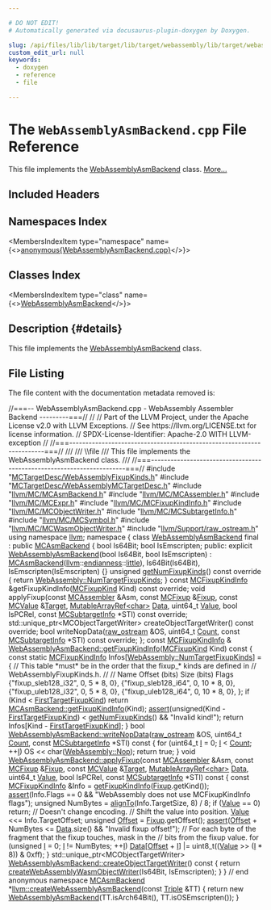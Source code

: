 ```yaml
---

# DO NOT EDIT!
# Automatically generated via docusaurus-plugin-doxygen by Doxygen.

slug: /api/files/lib/lib/target/lib/target/webassembly/lib/target/webassembly/mctargetdesc/webassemblyasmbackend-cpp
custom_edit_url: null
keywords:
  - doxygen
  - reference
  - file

---
```





# The `WebAssemblyAsmBackend.cpp` File Reference

<DoxygenPage pluginConfig={pluginConfig}>

This file implements the <a href="/docs/api/classes/anonymous-namespace-webassemblyasmbackend-cpp-/webassemblyasmbackend">WebAssemblyAsmBackend</a> class. <a href="#details">More...</a>

## Included Headers

<IncludesList>
<IncludesListItem
  filePath="MCTargetDesc/WebAssemblyFixupKinds.h"
  permalink="/docs/api/files/lib/lib/target/lib/target/webassembly/lib/target/webassembly/mctargetdesc/webassemblyfixupkinds-h"
  isLocal="true" />
<IncludesListItem
  filePath="MCTargetDesc/WebAssemblyMCTargetDesc.h"
  permalink="/docs/api/files/lib/lib/target/lib/target/webassembly/lib/target/webassembly/mctargetdesc/webassemblymctargetdesc-h"
  isLocal="true" />
<IncludesListItem
  filePath="llvm/MC/MCAsmBackend.h"
  permalink="/docs/api/files/include/include/llvm/include/llvm/mc/mcasmbackend-h"
  isLocal="true" />
<IncludesListItem
  filePath="llvm/MC/MCAssembler.h"
  permalink="/docs/api/files/include/include/llvm/include/llvm/mc/mcassembler-h"
  isLocal="true" />
<IncludesListItem
  filePath="llvm/MC/MCExpr.h"
  permalink="/docs/api/files/include/include/llvm/include/llvm/mc/mcexpr-h"
  isLocal="true" />
<IncludesListItem
  filePath="llvm/MC/MCFixupKindInfo.h"
  permalink="/docs/api/files/include/include/llvm/include/llvm/mc/mcfixupkindinfo-h"
  isLocal="true" />
<IncludesListItem
  filePath="llvm/MC/MCObjectWriter.h"
  permalink="/docs/api/files/include/include/llvm/include/llvm/mc/mcobjectwriter-h"
  isLocal="true" />
<IncludesListItem
  filePath="llvm/MC/MCSubtargetInfo.h"
  permalink="/docs/api/files/include/include/llvm/include/llvm/mc/mcsubtargetinfo-h"
  isLocal="true" />
<IncludesListItem
  filePath="llvm/MC/MCSymbol.h"
  permalink="/docs/api/files/include/include/llvm/include/llvm/mc/mcsymbol-h"
  isLocal="true" />
<IncludesListItem
  filePath="llvm/MC/MCWasmObjectWriter.h"
  permalink="/docs/api/files/include/include/llvm/include/llvm/mc/mcwasmobjectwriter-h"
  isLocal="true" />
<IncludesListItem
  filePath="llvm/Support/raw_ostream.h"
  permalink="/docs/api/files/include/include/llvm/include/llvm/support/raw-ostream-h"
  isLocal="true" />
</IncludesList>

## Namespaces Index

<MembersIndex>

<MembersIndexItem
  type="namespace"
  name={<><a href="/docs/api/namespaces/anonymous-webassemblyasmbackend-cpp-">anonymous&#123;WebAssemblyAsmBackend.cpp&#125;</a></>}>
</MembersIndexItem>

</MembersIndex>

## Classes Index

<MembersIndex>

<MembersIndexItem
  type="class"
  name={<><a href="/docs/api/classes/anonymous-namespace-webassemblyasmbackend-cpp-/webassemblyasmbackend">WebAssemblyAsmBackend</a></>}>
</MembersIndexItem>

</MembersIndex>

## Description {#details}

This file implements the <a href="/docs/api/classes/anonymous-namespace-webassemblyasmbackend-cpp-/webassemblyasmbackend">WebAssemblyAsmBackend</a> class.

## File Listing

The file content with the documentation metadata removed is:

<ProgramListing>

<Link id="l00001" /><CodeLine lineNumber="1"><Highlight kind="comment">//===-- WebAssemblyAsmBackend.cpp - WebAssembly Assembler Backend ---------===//</Highlight><Highlight kind="normal"></Highlight></CodeLine>
<Link id="l00002" /><CodeLine lineNumber="2"><Highlight kind="normal"></Highlight><Highlight kind="comment">//</Highlight><Highlight kind="normal"></Highlight></CodeLine>
<Link id="l00003" /><CodeLine lineNumber="3"><Highlight kind="normal"></Highlight><Highlight kind="comment">// Part of the LLVM Project, under the Apache License v2.0 with LLVM Exceptions.</Highlight><Highlight kind="normal"></Highlight></CodeLine>
<Link id="l00004" /><CodeLine lineNumber="4"><Highlight kind="normal"></Highlight><Highlight kind="comment">// See https://llvm.org/LICENSE.txt for license information.</Highlight><Highlight kind="normal"></Highlight></CodeLine>
<Link id="l00005" /><CodeLine lineNumber="5"><Highlight kind="normal"></Highlight><Highlight kind="comment">// SPDX-License-Identifier: Apache-2.0 WITH LLVM-exception</Highlight><Highlight kind="normal"></Highlight></CodeLine>
<Link id="l00006" /><CodeLine lineNumber="6"><Highlight kind="normal"></Highlight><Highlight kind="comment">//</Highlight><Highlight kind="normal"></Highlight></CodeLine>
<Link id="l00007" /><CodeLine lineNumber="7"><Highlight kind="normal"></Highlight><Highlight kind="comment">//===----------------------------------------------------------------------===//</Highlight><Highlight kind="comment"></Highlight></CodeLine>
<Link id="l00008" /><CodeLine lineNumber="8"><Highlight kind="comment">///</Highlight></CodeLine>
<Link id="l00009" /><CodeLine lineNumber="9"><Highlight kind="comment">/// \\file</Highlight></CodeLine>
<Link id="l00010" /><CodeLine lineNumber="10"><Highlight kind="comment">/// This file implements the WebAssemblyAsmBackend class.</Highlight></CodeLine>
<Link id="l00011" /><CodeLine lineNumber="11"><Highlight kind="comment">///</Highlight><Highlight kind="normal"></Highlight></CodeLine>
<Link id="l00012" /><CodeLine lineNumber="12"><Highlight kind="normal"></Highlight><Highlight kind="comment">//===----------------------------------------------------------------------===//</Highlight><Highlight kind="normal"></Highlight></CodeLine>
<Link id="l00013" /><CodeLine lineNumber="13"><Highlight kind="normal"></Highlight></CodeLine>
<Link id="l00014" /><CodeLine lineNumber="14"><Highlight kind="normal"></Highlight><Highlight kind="preprocessor">#include &quot;<a href="/docs/api/files/lib/lib/target/lib/target/webassembly/lib/target/webassembly/mctargetdesc/webassemblyfixupkinds-h">MCTargetDesc/WebAssemblyFixupKinds.h</a>&quot;</Highlight><Highlight kind="normal"></Highlight></CodeLine>
<Link id="l00015" /><CodeLine lineNumber="15"><Highlight kind="normal"></Highlight><Highlight kind="preprocessor">#include &quot;<a href="/docs/api/files/lib/lib/target/lib/target/webassembly/lib/target/webassembly/mctargetdesc/webassemblymctargetdesc-h">MCTargetDesc/WebAssemblyMCTargetDesc.h</a>&quot;</Highlight><Highlight kind="normal"></Highlight></CodeLine>
<Link id="l00016" /><CodeLine lineNumber="16"><Highlight kind="normal"></Highlight><Highlight kind="preprocessor">#include &quot;<a href="/docs/api/files/include/include/llvm/include/llvm/mc/mcasmbackend-h">llvm/MC/MCAsmBackend.h</a>&quot;</Highlight><Highlight kind="normal"></Highlight></CodeLine>
<Link id="l00017" /><CodeLine lineNumber="17"><Highlight kind="normal"></Highlight><Highlight kind="preprocessor">#include &quot;<a href="/docs/api/files/include/include/llvm/include/llvm/mc/mcassembler-h">llvm/MC/MCAssembler.h</a>&quot;</Highlight><Highlight kind="normal"></Highlight></CodeLine>
<Link id="l00018" /><CodeLine lineNumber="18"><Highlight kind="normal"></Highlight><Highlight kind="preprocessor">#include &quot;<a href="/docs/api/files/include/include/llvm/include/llvm/mc/mcexpr-h">llvm/MC/MCExpr.h</a>&quot;</Highlight><Highlight kind="normal"></Highlight></CodeLine>
<Link id="l00019" /><CodeLine lineNumber="19"><Highlight kind="normal"></Highlight><Highlight kind="preprocessor">#include &quot;<a href="/docs/api/files/include/include/llvm/include/llvm/mc/mcfixupkindinfo-h">llvm/MC/MCFixupKindInfo.h</a>&quot;</Highlight><Highlight kind="normal"></Highlight></CodeLine>
<Link id="l00020" /><CodeLine lineNumber="20"><Highlight kind="normal"></Highlight><Highlight kind="preprocessor">#include &quot;<a href="/docs/api/files/include/include/llvm/include/llvm/mc/mcobjectwriter-h">llvm/MC/MCObjectWriter.h</a>&quot;</Highlight><Highlight kind="normal"></Highlight></CodeLine>
<Link id="l00021" /><CodeLine lineNumber="21"><Highlight kind="normal"></Highlight><Highlight kind="preprocessor">#include &quot;<a href="/docs/api/files/include/include/llvm/include/llvm/mc/mcsubtargetinfo-h">llvm/MC/MCSubtargetInfo.h</a>&quot;</Highlight><Highlight kind="normal"></Highlight></CodeLine>
<Link id="l00022" /><CodeLine lineNumber="22"><Highlight kind="normal"></Highlight><Highlight kind="preprocessor">#include &quot;<a href="/docs/api/files/include/include/llvm/include/llvm/mc/mcsymbol-h">llvm/MC/MCSymbol.h</a>&quot;</Highlight><Highlight kind="normal"></Highlight></CodeLine>
<Link id="l00023" /><CodeLine lineNumber="23"><Highlight kind="normal"></Highlight><Highlight kind="preprocessor">#include &quot;<a href="/docs/api/files/include/include/llvm/include/llvm/mc/mcwasmobjectwriter-h">llvm/MC/MCWasmObjectWriter.h</a>&quot;</Highlight><Highlight kind="normal"></Highlight></CodeLine>
<Link id="l00024" /><CodeLine lineNumber="24"><Highlight kind="normal"></Highlight><Highlight kind="preprocessor">#include &quot;<a href="/docs/api/files/include/include/llvm/include/llvm/support/raw-ostream-h">llvm/Support/raw&#95;ostream.h</a>&quot;</Highlight><Highlight kind="normal"></Highlight></CodeLine>
<Link id="l00025" /><CodeLine lineNumber="25"><Highlight kind="normal"></Highlight></CodeLine>
<Link id="l00026" /><CodeLine lineNumber="26"><Highlight kind="normal"></Highlight><Highlight kind="keyword">using namespace </Highlight><Highlight kind="normal"><a href="/docs/api/namespaces/llvm">llvm</a>;</Highlight></CodeLine>
<Link id="l00027" /><CodeLine lineNumber="27"><Highlight kind="normal"></Highlight></CodeLine>
<Link id="l00028" /><CodeLine lineNumber="28" lineLink="/docs/api/namespaces/anonymous-webassemblyasmbackend-cpp-"><Highlight kind="normal"></Highlight><Highlight kind="keyword">namespace </Highlight><Highlight kind="normal">&#123;</Highlight></CodeLine>
<Link id="l00029" /><CodeLine lineNumber="29"><Highlight kind="normal"></Highlight></CodeLine>
<Link id="l00030" /><CodeLine lineNumber="30" lineLink="/docs/api/classes/anonymous-namespace-webassemblyasmbackend-cpp-/webassemblyasmbackend"><Highlight kind="normal"></Highlight><Highlight kind="keyword">class </Highlight><Highlight kind="normal"><a href="/docs/api/classes/anonymous-namespace-webassemblyasmbackend-cpp-/webassemblyasmbackend/#ae434046af21231234756a6a173d6425c">WebAssemblyAsmBackend</a> final : </Highlight><Highlight kind="keyword">public</Highlight><Highlight kind="normal"> <a href="/docs/api/classes/llvm/mcasmbackend/#a3dd30d6980185ef34e42333191453867">MCAsmBackend</a> &#123;</Highlight></CodeLine>
<Link id="l00031" /><CodeLine lineNumber="31"><Highlight kind="normal">  </Highlight><Highlight kind="keywordtype">bool</Highlight><Highlight kind="normal"> Is64Bit;</Highlight></CodeLine>
<Link id="l00032" /><CodeLine lineNumber="32"><Highlight kind="normal">  </Highlight><Highlight kind="keywordtype">bool</Highlight><Highlight kind="normal"> IsEmscripten;</Highlight></CodeLine>
<Link id="l00033" /><CodeLine lineNumber="33"><Highlight kind="normal"></Highlight></CodeLine>
<Link id="l00034" /><CodeLine lineNumber="34"><Highlight kind="normal"></Highlight><Highlight kind="keyword">public</Highlight><Highlight kind="normal">:</Highlight></CodeLine>
<Link id="l00035" /><CodeLine lineNumber="35" lineLink="/docs/api/classes/anonymous-namespace-webassemblyasmbackend-cpp-/webassemblyasmbackend/#ae434046af21231234756a6a173d6425c"><Highlight kind="normal">  </Highlight><Highlight kind="keyword">explicit</Highlight><Highlight kind="normal"> <a href="/docs/api/classes/anonymous-namespace-webassemblyasmbackend-cpp-/webassemblyasmbackend/#ae434046af21231234756a6a173d6425c">WebAssemblyAsmBackend</a>(</Highlight><Highlight kind="keywordtype">bool</Highlight><Highlight kind="normal"> Is64Bit, </Highlight><Highlight kind="keywordtype">bool</Highlight><Highlight kind="normal"> IsEmscripten)</Highlight></CodeLine>
<Link id="l00036" /><CodeLine lineNumber="36"><Highlight kind="normal">      : <a href="/docs/api/classes/llvm/mcasmbackend/#a3dd30d6980185ef34e42333191453867">MCAsmBackend</a>(<a href="/docs/api/namespaces/llvm">llvm</a>::<a href="/docs/api/namespaces/llvm/#ae1e26e57357947b25e392fd18ab000db">endianness</a>::<a href="/docs/api/namespaces/llvm/#ae1e26e57357947b25e392fd18ab000dbaaae6635e044ac56046b2893a529b5114">little</a>), Is64Bit(Is64Bit),</Highlight></CodeLine>
<Link id="l00037" /><CodeLine lineNumber="37"><Highlight kind="normal">        IsEmscripten(IsEmscripten) &#123;&#125;</Highlight></CodeLine>
<Link id="l00038" /><CodeLine lineNumber="38"><Highlight kind="normal"></Highlight></CodeLine>
<Link id="l00039" /><CodeLine lineNumber="39" lineLink="/docs/api/classes/anonymous-namespace-webassemblyasmbackend-cpp-/webassemblyasmbackend/#a38338e2390a21fd25eb8374ebb168fe7"><Highlight kind="normal">  </Highlight><Highlight kind="keywordtype">unsigned</Highlight><Highlight kind="normal"> <a href="/docs/api/classes/anonymous-namespace-webassemblyasmbackend-cpp-/webassemblyasmbackend/#a38338e2390a21fd25eb8374ebb168fe7">getNumFixupKinds</a>()</Highlight><Highlight kind="keyword"> const override </Highlight><Highlight kind="normal">&#123;</Highlight></CodeLine>
<Link id="l00040" /><CodeLine lineNumber="40"><Highlight kind="normal">    </Highlight><Highlight kind="keywordflow">return</Highlight><Highlight kind="normal"> <a href="/docs/api/namespaces/llvm/webassembly/#aa08825e8a9ab12c1a9fa8e52f02718e0a54635a7cb0aefe8ca049aa8c4505cb68">WebAssembly::NumTargetFixupKinds</a>;</Highlight></CodeLine>
<Link id="l00041" /><CodeLine lineNumber="41"><Highlight kind="normal">  &#125;</Highlight></CodeLine>
<Link id="l00042" /><CodeLine lineNumber="42"><Highlight kind="normal"></Highlight></CodeLine>
<Link id="l00043" /><CodeLine lineNumber="43"><Highlight kind="normal">  </Highlight><Highlight kind="keyword">const</Highlight><Highlight kind="normal"> <a href="/docs/api/structs/llvm/mcfixupkindinfo">MCFixupKindInfo</a> &amp;getFixupKindInfo(<a href="/docs/api/namespaces/llvm/#a84cef097f15848752272d38769011f58">MCFixupKind</a> Kind) </Highlight><Highlight kind="keyword">const override</Highlight><Highlight kind="normal">;</Highlight></CodeLine>
<Link id="l00044" /><CodeLine lineNumber="44"><Highlight kind="normal"></Highlight></CodeLine>
<Link id="l00045" /><CodeLine lineNumber="45"><Highlight kind="normal">  </Highlight><Highlight kind="keywordtype">void</Highlight><Highlight kind="normal"> applyFixup(</Highlight><Highlight kind="keyword">const</Highlight><Highlight kind="normal"> <a href="/docs/api/classes/llvm/mcassembler">MCAssembler</a> &amp;Asm, </Highlight><Highlight kind="keyword">const</Highlight><Highlight kind="normal"> <a href="/docs/api/classes/llvm/mcfixup">MCFixup</a> &amp;<a href="/docs/api/files/lib/lib/target/lib/target/powerpc/ppctlsdynamiccall-cpp/#a4a235aedca5bbfc39934045b6cbf9c70">Fixup</a>,</Highlight></CodeLine>
<Link id="l00046" /><CodeLine lineNumber="46"><Highlight kind="normal">                  </Highlight><Highlight kind="keyword">const</Highlight><Highlight kind="normal"> <a href="/docs/api/classes/llvm/mcvalue">MCValue</a> &amp;<a href="/docs/api/classes/llvm/target">Target</a>, <a href="/docs/api/classes/llvm/mutablearrayref">MutableArrayRef&lt;char&gt;</a> <a href="/docs/api/namespaces/llvm/#aa20539e89704d20b98b97e9c3feac934">Data</a>,</Highlight></CodeLine>
<Link id="l00047" /><CodeLine lineNumber="47"><Highlight kind="normal">                  uint64&#95;t <a href="/docs/api/classes/llvm/value">Value</a>, </Highlight><Highlight kind="keywordtype">bool</Highlight><Highlight kind="normal"> IsPCRel,</Highlight></CodeLine>
<Link id="l00048" /><CodeLine lineNumber="48"><Highlight kind="normal">                  </Highlight><Highlight kind="keyword">const</Highlight><Highlight kind="normal"> <a href="/docs/api/classes/llvm/mcsubtargetinfo">MCSubtargetInfo</a> &#42;STI) </Highlight><Highlight kind="keyword">const override</Highlight><Highlight kind="normal">;</Highlight></CodeLine>
<Link id="l00049" /><CodeLine lineNumber="49"><Highlight kind="normal"></Highlight></CodeLine>
<Link id="l00050" /><CodeLine lineNumber="50"><Highlight kind="normal">  std::unique&#95;ptr&lt;MCObjectTargetWriter&gt;</Highlight></CodeLine>
<Link id="l00051" /><CodeLine lineNumber="51"><Highlight kind="normal">  createObjectTargetWriter() </Highlight><Highlight kind="keyword">const override</Highlight><Highlight kind="normal">;</Highlight></CodeLine>
<Link id="l00052" /><CodeLine lineNumber="52"><Highlight kind="normal"></Highlight></CodeLine>
<Link id="l00053" /><CodeLine lineNumber="53"><Highlight kind="normal">  </Highlight><Highlight kind="keywordtype">bool</Highlight><Highlight kind="normal"> writeNopData(<a href="/docs/api/classes/llvm/raw-ostream">raw&#95;ostream</a> &amp;OS, uint64&#95;t <a href="/docs/api/namespaces/llvm/#a845e08be4b0320d66901a66b0c0e9509">Count</a>,</Highlight></CodeLine>
<Link id="l00054" /><CodeLine lineNumber="54"><Highlight kind="normal">                    </Highlight><Highlight kind="keyword">const</Highlight><Highlight kind="normal"> <a href="/docs/api/classes/llvm/mcsubtargetinfo">MCSubtargetInfo</a> &#42;STI) </Highlight><Highlight kind="keyword">const override</Highlight><Highlight kind="normal">;</Highlight></CodeLine>
<Link id="l00055" /><CodeLine lineNumber="55"><Highlight kind="normal">&#125;;</Highlight></CodeLine>
<Link id="l00056" /><CodeLine lineNumber="56"><Highlight kind="normal"></Highlight></CodeLine>
<Link id="l00057" /><CodeLine lineNumber="57"><Highlight kind="normal"></Highlight><Highlight kind="keyword">const</Highlight><Highlight kind="normal"> <a href="/docs/api/structs/llvm/mcfixupkindinfo">MCFixupKindInfo</a> &amp;</Highlight></CodeLine>
<Link id="l00058" /><CodeLine lineNumber="58" lineLink="/docs/api/classes/anonymous-namespace-webassemblyasmbackend-cpp-/webassemblyasmbackend/#added8e57171a86635961dc7fa86055e7"><Highlight kind="normal"><a href="/docs/api/classes/anonymous-namespace-webassemblyasmbackend-cpp-/webassemblyasmbackend/#added8e57171a86635961dc7fa86055e7">WebAssemblyAsmBackend::getFixupKindInfo</a>(<a href="/docs/api/namespaces/llvm/#a84cef097f15848752272d38769011f58">MCFixupKind</a> Kind)</Highlight><Highlight kind="keyword"> const </Highlight><Highlight kind="normal">&#123;</Highlight></CodeLine>
<Link id="l00059" /><CodeLine lineNumber="59"><Highlight kind="normal">  </Highlight><Highlight kind="keyword">const</Highlight><Highlight kind="normal"> </Highlight><Highlight kind="keyword">static</Highlight><Highlight kind="normal"> <a href="/docs/api/structs/llvm/mcfixupkindinfo">MCFixupKindInfo</a> Infos&#91;<a href="/docs/api/namespaces/llvm/webassembly/#aa08825e8a9ab12c1a9fa8e52f02718e0a54635a7cb0aefe8ca049aa8c4505cb68">WebAssembly::NumTargetFixupKinds</a>&#93; = &#123;</Highlight></CodeLine>
<Link id="l00060" /><CodeLine lineNumber="60"><Highlight kind="normal">      </Highlight><Highlight kind="comment">// This table &#42;must&#42; be in the order that the fixup&#95;&#42; kinds are defined in</Highlight><Highlight kind="normal"></Highlight></CodeLine>
<Link id="l00061" /><CodeLine lineNumber="61"><Highlight kind="normal">      </Highlight><Highlight kind="comment">// WebAssemblyFixupKinds.h.</Highlight><Highlight kind="normal"></Highlight></CodeLine>
<Link id="l00062" /><CodeLine lineNumber="62"><Highlight kind="normal">      </Highlight><Highlight kind="comment">//</Highlight><Highlight kind="normal"></Highlight></CodeLine>
<Link id="l00063" /><CodeLine lineNumber="63"><Highlight kind="normal">      </Highlight><Highlight kind="comment">// Name                     Offset (bits) Size (bits)     Flags</Highlight><Highlight kind="normal"></Highlight></CodeLine>
<Link id="l00064" /><CodeLine lineNumber="64"><Highlight kind="normal">      &#123;</Highlight><Highlight kind="stringliteral">&quot;fixup&#95;sleb128&#95;i32&quot;</Highlight><Highlight kind="normal">, 0, 5 &#42; 8, 0&#125;,</Highlight></CodeLine>
<Link id="l00065" /><CodeLine lineNumber="65"><Highlight kind="normal">      &#123;</Highlight><Highlight kind="stringliteral">&quot;fixup&#95;sleb128&#95;i64&quot;</Highlight><Highlight kind="normal">, 0, 10 &#42; 8, 0&#125;,</Highlight></CodeLine>
<Link id="l00066" /><CodeLine lineNumber="66"><Highlight kind="normal">      &#123;</Highlight><Highlight kind="stringliteral">&quot;fixup&#95;uleb128&#95;i32&quot;</Highlight><Highlight kind="normal">, 0, 5 &#42; 8, 0&#125;,</Highlight></CodeLine>
<Link id="l00067" /><CodeLine lineNumber="67"><Highlight kind="normal">      &#123;</Highlight><Highlight kind="stringliteral">&quot;fixup&#95;uleb128&#95;i64&quot;</Highlight><Highlight kind="normal">, 0, 10 &#42; 8, 0&#125;,</Highlight></CodeLine>
<Link id="l00068" /><CodeLine lineNumber="68"><Highlight kind="normal">  &#125;;</Highlight></CodeLine>
<Link id="l00069" /><CodeLine lineNumber="69"><Highlight kind="normal"></Highlight></CodeLine>
<Link id="l00070" /><CodeLine lineNumber="70"><Highlight kind="normal">  </Highlight><Highlight kind="keywordflow">if</Highlight><Highlight kind="normal"> (Kind &lt; <a href="/docs/api/namespaces/llvm/#a84cef097f15848752272d38769011f58a02772a67f2052ae04bb9ef1ff9dc3cf8">FirstTargetFixupKind</a>)</Highlight></CodeLine>
<Link id="l00071" /><CodeLine lineNumber="71"><Highlight kind="normal">    </Highlight><Highlight kind="keywordflow">return</Highlight><Highlight kind="normal"> <a href="/docs/api/classes/llvm/mcasmbackend/#ad4777f004ef52f665e6ec6defc1cb32a">MCAsmBackend::getFixupKindInfo</a>(Kind);</Highlight></CodeLine>
<Link id="l00072" /><CodeLine lineNumber="72"><Highlight kind="normal"></Highlight></CodeLine>
<Link id="l00073" /><CodeLine lineNumber="73"><Highlight kind="normal">  <a href="/docs/api/files/lib/lib/target/lib/target/amdgpu/silowercontrolflow-cpp/#a4868c5d81c5ccc98c47aeab6244346a0">assert</a>(</Highlight><Highlight kind="keywordtype">unsigned</Highlight><Highlight kind="normal">(Kind - <a href="/docs/api/namespaces/llvm/#a84cef097f15848752272d38769011f58a02772a67f2052ae04bb9ef1ff9dc3cf8">FirstTargetFixupKind</a>) &lt; <a href="/docs/api/classes/anonymous-namespace-webassemblyasmbackend-cpp-/webassemblyasmbackend/#a38338e2390a21fd25eb8374ebb168fe7">getNumFixupKinds</a>() &amp;&amp;</Highlight></CodeLine>
<Link id="l00074" /><CodeLine lineNumber="74"><Highlight kind="normal">         </Highlight><Highlight kind="stringliteral">&quot;Invalid kind!&quot;</Highlight><Highlight kind="normal">);</Highlight></CodeLine>
<Link id="l00075" /><CodeLine lineNumber="75"><Highlight kind="normal">  </Highlight><Highlight kind="keywordflow">return</Highlight><Highlight kind="normal"> Infos&#91;Kind - <a href="/docs/api/namespaces/llvm/#a84cef097f15848752272d38769011f58a02772a67f2052ae04bb9ef1ff9dc3cf8">FirstTargetFixupKind</a>&#93;;</Highlight></CodeLine>
<Link id="l00076" /><CodeLine lineNumber="76"><Highlight kind="normal">&#125;</Highlight></CodeLine>
<Link id="l00077" /><CodeLine lineNumber="77"><Highlight kind="normal"></Highlight></CodeLine>
<Link id="l00078" /><CodeLine lineNumber="78" lineLink="/docs/api/classes/anonymous-namespace-webassemblyasmbackend-cpp-/webassemblyasmbackend/#a867e27e3e5a5b56aaead9f73a584bcd2"><Highlight kind="normal"></Highlight><Highlight kind="keywordtype">bool</Highlight><Highlight kind="normal"> <a href="/docs/api/classes/anonymous-namespace-webassemblyasmbackend-cpp-/webassemblyasmbackend/#a867e27e3e5a5b56aaead9f73a584bcd2">WebAssemblyAsmBackend::writeNopData</a>(<a href="/docs/api/classes/llvm/raw-ostream">raw&#95;ostream</a> &amp;OS, uint64&#95;t <a href="/docs/api/namespaces/llvm/#a845e08be4b0320d66901a66b0c0e9509">Count</a>,</Highlight></CodeLine>
<Link id="l00079" /><CodeLine lineNumber="79"><Highlight kind="normal">                                         </Highlight><Highlight kind="keyword">const</Highlight><Highlight kind="normal"> <a href="/docs/api/classes/llvm/mcsubtargetinfo">MCSubtargetInfo</a> &#42;STI)</Highlight><Highlight kind="keyword"> const </Highlight><Highlight kind="normal">&#123;</Highlight></CodeLine>
<Link id="l00080" /><CodeLine lineNumber="80"><Highlight kind="normal">  </Highlight><Highlight kind="keywordflow">for</Highlight><Highlight kind="normal"> (uint64&#95;t <a href="/docs/api/files/lib/lib/support/md5-cpp/#ac0eafdc9ee161b71e7af98af736952fd">I</a> = 0; <a href="/docs/api/files/lib/lib/support/md5-cpp/#ac0eafdc9ee161b71e7af98af736952fd">I</a> &lt; <a href="/docs/api/namespaces/llvm/#a845e08be4b0320d66901a66b0c0e9509">Count</a>; ++<a href="/docs/api/files/lib/lib/support/md5-cpp/#ac0eafdc9ee161b71e7af98af736952fd">I</a>)</Highlight></CodeLine>
<Link id="l00081" /><CodeLine lineNumber="81"><Highlight kind="normal">    OS &lt;&lt; </Highlight><Highlight kind="keywordtype">char</Highlight><Highlight kind="normal">(<a href="/docs/api/namespaces/llvm/webassembly/#a8252c3c3e2c889ea98eea628b81d2999">WebAssembly::Nop</a>);</Highlight></CodeLine>
<Link id="l00082" /><CodeLine lineNumber="82"><Highlight kind="normal"></Highlight></CodeLine>
<Link id="l00083" /><CodeLine lineNumber="83"><Highlight kind="normal">  </Highlight><Highlight kind="keywordflow">return</Highlight><Highlight kind="normal"> </Highlight><Highlight kind="keyword">true</Highlight><Highlight kind="normal">;</Highlight></CodeLine>
<Link id="l00084" /><CodeLine lineNumber="84"><Highlight kind="normal">&#125;</Highlight></CodeLine>
<Link id="l00085" /><CodeLine lineNumber="85"><Highlight kind="normal"></Highlight></CodeLine>
<Link id="l00086" /><CodeLine lineNumber="86" lineLink="/docs/api/classes/anonymous-namespace-webassemblyasmbackend-cpp-/webassemblyasmbackend/#a2bdba3a6a5e7fb575dccda18ca975edd"><Highlight kind="normal"></Highlight><Highlight kind="keywordtype">void</Highlight><Highlight kind="normal"> <a href="/docs/api/classes/anonymous-namespace-webassemblyasmbackend-cpp-/webassemblyasmbackend/#a2bdba3a6a5e7fb575dccda18ca975edd">WebAssemblyAsmBackend::applyFixup</a>(</Highlight><Highlight kind="keyword">const</Highlight><Highlight kind="normal"> <a href="/docs/api/classes/llvm/mcassembler">MCAssembler</a> &amp;Asm,</Highlight></CodeLine>
<Link id="l00087" /><CodeLine lineNumber="87"><Highlight kind="normal">                                       </Highlight><Highlight kind="keyword">const</Highlight><Highlight kind="normal"> <a href="/docs/api/classes/llvm/mcfixup">MCFixup</a> &amp;<a href="/docs/api/files/lib/lib/target/lib/target/powerpc/ppctlsdynamiccall-cpp/#a4a235aedca5bbfc39934045b6cbf9c70">Fixup</a>,</Highlight></CodeLine>
<Link id="l00088" /><CodeLine lineNumber="88"><Highlight kind="normal">                                       </Highlight><Highlight kind="keyword">const</Highlight><Highlight kind="normal"> <a href="/docs/api/classes/llvm/mcvalue">MCValue</a> &amp;<a href="/docs/api/classes/llvm/target">Target</a>,</Highlight></CodeLine>
<Link id="l00089" /><CodeLine lineNumber="89"><Highlight kind="normal">                                       <a href="/docs/api/classes/llvm/mutablearrayref">MutableArrayRef&lt;char&gt;</a> <a href="/docs/api/namespaces/llvm/#aa20539e89704d20b98b97e9c3feac934">Data</a>,</Highlight></CodeLine>
<Link id="l00090" /><CodeLine lineNumber="90"><Highlight kind="normal">                                       uint64&#95;t <a href="/docs/api/classes/llvm/value">Value</a>, </Highlight><Highlight kind="keywordtype">bool</Highlight><Highlight kind="normal"> IsPCRel,</Highlight></CodeLine>
<Link id="l00091" /><CodeLine lineNumber="91"><Highlight kind="normal">                                       </Highlight><Highlight kind="keyword">const</Highlight><Highlight kind="normal"> <a href="/docs/api/classes/llvm/mcsubtargetinfo">MCSubtargetInfo</a> &#42;STI)</Highlight><Highlight kind="keyword"> const </Highlight><Highlight kind="normal">&#123;</Highlight></CodeLine>
<Link id="l00092" /><CodeLine lineNumber="92"><Highlight kind="normal">  </Highlight><Highlight kind="keyword">const</Highlight><Highlight kind="normal"> <a href="/docs/api/structs/llvm/mcfixupkindinfo">MCFixupKindInfo</a> &amp;Info = <a href="/docs/api/classes/anonymous-namespace-webassemblyasmbackend-cpp-/webassemblyasmbackend/#added8e57171a86635961dc7fa86055e7">getFixupKindInfo</a>(<a href="/docs/api/files/lib/lib/target/lib/target/powerpc/ppctlsdynamiccall-cpp/#a4a235aedca5bbfc39934045b6cbf9c70">Fixup</a>.getKind());</Highlight></CodeLine>
<Link id="l00093" /><CodeLine lineNumber="93"><Highlight kind="normal">  <a href="/docs/api/files/lib/lib/target/lib/target/amdgpu/silowercontrolflow-cpp/#a4868c5d81c5ccc98c47aeab6244346a0">assert</a>(Info.Flags == 0 &amp;&amp; </Highlight><Highlight kind="stringliteral">&quot;WebAssembly does not use MCFixupKindInfo flags&quot;</Highlight><Highlight kind="normal">);</Highlight></CodeLine>
<Link id="l00094" /><CodeLine lineNumber="94"><Highlight kind="normal"></Highlight></CodeLine>
<Link id="l00095" /><CodeLine lineNumber="95"><Highlight kind="normal">  </Highlight><Highlight kind="keywordtype">unsigned</Highlight><Highlight kind="normal"> NumBytes = <a href="/docs/api/namespaces/llvm/#ab102f0f12dd38aeea5906b1d80c792ff">alignTo</a>(Info.TargetSize, 8) / 8;</Highlight></CodeLine>
<Link id="l00096" /><CodeLine lineNumber="96"><Highlight kind="normal">  </Highlight><Highlight kind="keywordflow">if</Highlight><Highlight kind="normal"> (<a href="/docs/api/classes/llvm/value">Value</a> == 0)</Highlight></CodeLine>
<Link id="l00097" /><CodeLine lineNumber="97"><Highlight kind="normal">    </Highlight><Highlight kind="keywordflow">return</Highlight><Highlight kind="normal">; </Highlight><Highlight kind="comment">// Doesn&#39;t change encoding.</Highlight><Highlight kind="normal"></Highlight></CodeLine>
<Link id="l00098" /><CodeLine lineNumber="98"><Highlight kind="normal"></Highlight></CodeLine>
<Link id="l00099" /><CodeLine lineNumber="99"><Highlight kind="normal">  </Highlight><Highlight kind="comment">// Shift the value into position.</Highlight><Highlight kind="normal"></Highlight></CodeLine>
<Link id="l00100" /><CodeLine lineNumber="100"><Highlight kind="normal">  <a href="/docs/api/classes/llvm/value">Value</a> &lt;&lt;= Info.TargetOffset;</Highlight></CodeLine>
<Link id="l00101" /><CodeLine lineNumber="101"><Highlight kind="normal"></Highlight></CodeLine>
<Link id="l00102" /><CodeLine lineNumber="102"><Highlight kind="normal">  </Highlight><Highlight kind="keywordtype">unsigned</Highlight><Highlight kind="normal"> <a href="/docs/api/namespaces/llvm/#a05f5b9a11bdcc5feba62899f95dcf878a3134224cba2545bc57954d3b072aebb4">Offset</a> = <a href="/docs/api/files/lib/lib/target/lib/target/powerpc/ppctlsdynamiccall-cpp/#a4a235aedca5bbfc39934045b6cbf9c70">Fixup</a>.getOffset();</Highlight></CodeLine>
<Link id="l00103" /><CodeLine lineNumber="103"><Highlight kind="normal">  <a href="/docs/api/files/lib/lib/target/lib/target/amdgpu/silowercontrolflow-cpp/#a4868c5d81c5ccc98c47aeab6244346a0">assert</a>(<a href="/docs/api/namespaces/llvm/#a05f5b9a11bdcc5feba62899f95dcf878a3134224cba2545bc57954d3b072aebb4">Offset</a> + NumBytes &lt;= <a href="/docs/api/namespaces/llvm/#aa20539e89704d20b98b97e9c3feac934">Data</a>.size() &amp;&amp; </Highlight><Highlight kind="stringliteral">&quot;Invalid fixup offset!&quot;</Highlight><Highlight kind="normal">);</Highlight></CodeLine>
<Link id="l00104" /><CodeLine lineNumber="104"><Highlight kind="normal"></Highlight></CodeLine>
<Link id="l00105" /><CodeLine lineNumber="105"><Highlight kind="normal">  </Highlight><Highlight kind="comment">// For each byte of the fragment that the fixup touches, mask in the</Highlight><Highlight kind="normal"></Highlight></CodeLine>
<Link id="l00106" /><CodeLine lineNumber="106"><Highlight kind="normal">  </Highlight><Highlight kind="comment">// bits from the fixup value.</Highlight><Highlight kind="normal"></Highlight></CodeLine>
<Link id="l00107" /><CodeLine lineNumber="107"><Highlight kind="normal">  </Highlight><Highlight kind="keywordflow">for</Highlight><Highlight kind="normal"> (</Highlight><Highlight kind="keywordtype">unsigned</Highlight><Highlight kind="normal"> <a href="/docs/api/files/lib/lib/support/md5-cpp/#ac0eafdc9ee161b71e7af98af736952fd">I</a> = 0; <a href="/docs/api/files/lib/lib/support/md5-cpp/#ac0eafdc9ee161b71e7af98af736952fd">I</a> != NumBytes; ++<a href="/docs/api/files/lib/lib/support/md5-cpp/#ac0eafdc9ee161b71e7af98af736952fd">I</a>)</Highlight></CodeLine>
<Link id="l00108" /><CodeLine lineNumber="108"><Highlight kind="normal">    <a href="/docs/api/namespaces/llvm/#aa20539e89704d20b98b97e9c3feac934">Data</a>&#91;<a href="/docs/api/namespaces/llvm/#a05f5b9a11bdcc5feba62899f95dcf878a3134224cba2545bc57954d3b072aebb4">Offset</a> + <a href="/docs/api/files/lib/lib/support/md5-cpp/#ac0eafdc9ee161b71e7af98af736952fd">I</a>&#93; |= uint8&#95;t((<a href="/docs/api/classes/llvm/value">Value</a> &gt;&gt; (<a href="/docs/api/files/lib/lib/support/md5-cpp/#ac0eafdc9ee161b71e7af98af736952fd">I</a> &#42; 8)) &amp; 0xff);</Highlight></CodeLine>
<Link id="l00109" /><CodeLine lineNumber="109"><Highlight kind="normal">&#125;</Highlight></CodeLine>
<Link id="l00110" /><CodeLine lineNumber="110"><Highlight kind="normal"></Highlight></CodeLine>
<Link id="l00111" /><CodeLine lineNumber="111"><Highlight kind="normal">std::unique&#95;ptr&lt;MCObjectTargetWriter&gt;</Highlight></CodeLine>
<Link id="l00112" /><CodeLine lineNumber="112" lineLink="/docs/api/classes/anonymous-namespace-webassemblyasmbackend-cpp-/webassemblyasmbackend/#a0db59ce26de9272c76f3a71472ba9351"><Highlight kind="normal"><a href="/docs/api/classes/anonymous-namespace-webassemblyasmbackend-cpp-/webassemblyasmbackend/#a0db59ce26de9272c76f3a71472ba9351">WebAssemblyAsmBackend::createObjectTargetWriter</a>()</Highlight><Highlight kind="keyword"> const </Highlight><Highlight kind="normal">&#123;</Highlight></CodeLine>
<Link id="l00113" /><CodeLine lineNumber="113"><Highlight kind="normal">  </Highlight><Highlight kind="keywordflow">return</Highlight><Highlight kind="normal"> <a href="/docs/api/namespaces/llvm/#a76797d45747d3bb60682402bb8316fd6">createWebAssemblyWasmObjectWriter</a>(Is64Bit, IsEmscripten);</Highlight></CodeLine>
<Link id="l00114" /><CodeLine lineNumber="114"><Highlight kind="normal">&#125;</Highlight></CodeLine>
<Link id="l00115" /><CodeLine lineNumber="115"><Highlight kind="normal"></Highlight></CodeLine>
<Link id="l00116" /><CodeLine lineNumber="116"><Highlight kind="normal">&#125; </Highlight><Highlight kind="comment">// end anonymous namespace</Highlight><Highlight kind="normal"></Highlight></CodeLine>
<Link id="l00117" /><CodeLine lineNumber="117"><Highlight kind="normal"></Highlight></CodeLine>
<Link id="l00118" /><CodeLine lineNumber="118" lineLink="/docs/api/namespaces/llvm/#a188024b9da47f6332ab38e5be4f45689"><Highlight kind="normal"><a href="/docs/api/classes/llvm/mcasmbackend">MCAsmBackend</a> &#42;<a href="/docs/api/namespaces/llvm/#a188024b9da47f6332ab38e5be4f45689">llvm::createWebAssemblyAsmBackend</a>(</Highlight><Highlight kind="keyword">const</Highlight><Highlight kind="normal"> <a href="/docs/api/classes/llvm/triple">Triple</a> &amp;TT) &#123;</Highlight></CodeLine>
<Link id="l00119" /><CodeLine lineNumber="119"><Highlight kind="normal">  </Highlight><Highlight kind="keywordflow">return</Highlight><Highlight kind="normal"> </Highlight><Highlight kind="keyword">new</Highlight><Highlight kind="normal"> <a href="/docs/api/classes/anonymous-namespace-webassemblyasmbackend-cpp-/webassemblyasmbackend/#ae434046af21231234756a6a173d6425c">WebAssemblyAsmBackend</a>(TT.isArch64Bit(), TT.isOSEmscripten());</Highlight></CodeLine>
<Link id="l00120" /><CodeLine lineNumber="120"><Highlight kind="normal">&#125;</Highlight></CodeLine>

</ProgramListing>


</DoxygenPage>
